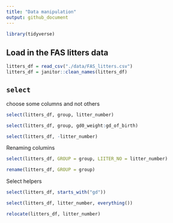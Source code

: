 ```yaml
---
title: "Data manipulation"
output: github_document
---
```


```r
library(tidyverse)

```

## Load in the FAS litters data
```r
litters_df = read_csv("./data/FAS_litters.csv")
litters_df = janitor::clean_names(litters_df)
```

## `select`

choose some columns and not others
```r

select(litters_df, group, litter_number)
```
```r

select(litters_df, group, gd0_weight:gd_of_birth)
```
```r

select(litters_df, -litter_number)
```

Renaming columins
```r

select(litters_df, GROUP = group, LIITER_NO = litter_number)
```

```r
rename(litters_df, GROUP = group)
```

Select helpers
```r
select(litters_df, starts_with("gd"))
```

```r
select(litters_df, litter_number, everything())
```

```r
relocate(litters_df, litter_number)
```







